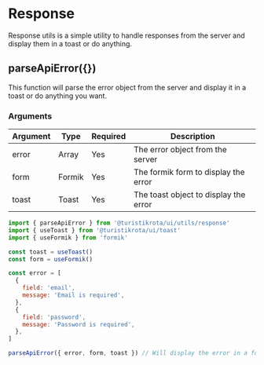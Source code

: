
<Meta title='Utils/Response' />

# Response

Response utils is a simple utility to handle responses from the server and display them in a toast or do anything.

## parseApiError({})

This function will parse the error object from the server and display it in a toast or do anything you want.

### Arguments

<table>
  <thead>
    <tr>
      <th>Argument</th>
      <th>Type</th>
      <th>Required</th>
      <th>Description</th>
    </tr>
  </thead>
  <tbody>
    <tr>
      <td>error</td>
      <td>Array</td>
      <td>Yes</td>
      <td>The error object from the server</td>
    </tr>
    <tr>
      <td>form</td>
      <td>Formik</td>
      <td>Yes</td>
      <td>The formik form to display the error</td>
    </tr>
    <tr>
      <td>toast</td>
      <td>Toast</td>
      <td>Yes</td>
      <td>The toast object to display the error</td>
    </tr>
  </tbody>
</table>

```js
import { parseApiError } from '@turistikrota/ui/utils/response'
import { useToast } from '@turistikrota/ui/toast'
import { useFormik } from 'formik'

const toast = useToast()
const form = useFormik()

const error = [
  {
    field: 'email',
    message: 'Email is required',
  },
  {
    field: 'password',
    message: 'Password is required',
  },
]

parseApiError({ error, form, toast }) // Will display the error in a form or toast
```
